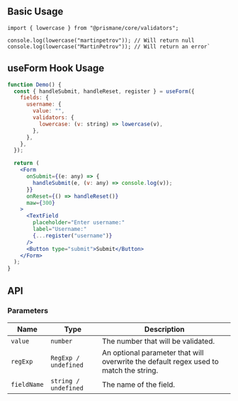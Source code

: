 ## Basic Usage

```tsx
import { lowercase } from "@prismane/core/validators";

console.log(lowercase("martinpetrov")); // Will return null
console.log(lowercase("MartinPetrov")); // Will return an error`
```

## useForm Hook Usage

```jsx
function Demo() {
  const { handleSubmit, handleReset, register } = useForm({
    fields: {
      username: {
        value: "",
        validators: {
          lowercase: (v: string) => lowercase(v),
        },
      },
    },
  });

  return (
    <Form
      onSubmit={(e: any) => {
        handleSubmit(e, (v: any) => console.log(v));
      }}
      onReset={() => handleReset()}
      maw={300}
    >
      <TextField
        placeholder="Enter username:"
        label="Username:"
        {...register("username")}
      />
      <Button type="submit">Submit</Button>
    </Form>
  );
}
```

## API

### Parameters

| Name        | Type                 | Description                                                                           |
| ----------- | -------------------- | ------------------------------------------------------------------------------------- |
| `value`     | `number`             | The number that will be validated.                                                    |
| `regExp`    | `RegExp / undefined` | An optional parameter that will overwrite the default regex used to match the string. |
| `fieldName` | `string / undefined` | The name of the field.                                                                |
